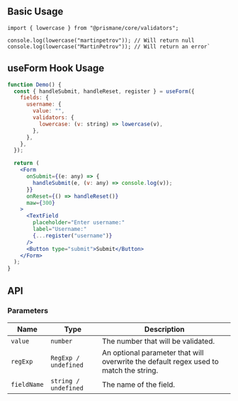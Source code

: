 ## Basic Usage

```tsx
import { lowercase } from "@prismane/core/validators";

console.log(lowercase("martinpetrov")); // Will return null
console.log(lowercase("MartinPetrov")); // Will return an error`
```

## useForm Hook Usage

```jsx
function Demo() {
  const { handleSubmit, handleReset, register } = useForm({
    fields: {
      username: {
        value: "",
        validators: {
          lowercase: (v: string) => lowercase(v),
        },
      },
    },
  });

  return (
    <Form
      onSubmit={(e: any) => {
        handleSubmit(e, (v: any) => console.log(v));
      }}
      onReset={() => handleReset()}
      maw={300}
    >
      <TextField
        placeholder="Enter username:"
        label="Username:"
        {...register("username")}
      />
      <Button type="submit">Submit</Button>
    </Form>
  );
}
```

## API

### Parameters

| Name        | Type                 | Description                                                                           |
| ----------- | -------------------- | ------------------------------------------------------------------------------------- |
| `value`     | `number`             | The number that will be validated.                                                    |
| `regExp`    | `RegExp / undefined` | An optional parameter that will overwrite the default regex used to match the string. |
| `fieldName` | `string / undefined` | The name of the field.                                                                |
